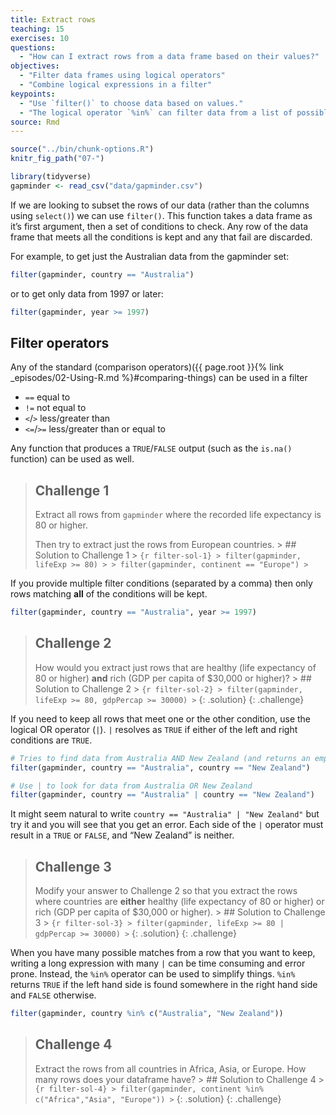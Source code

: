 ```yaml
---
title: Extract rows
teaching: 15
exercises: 10
questions:
  - "How can I extract rows from a data frame based on their values?"
objectives:
  - "Filter data frames using logical operators"
  - "Combine logical expressions in a filter"
keypoints:
  - "Use `filter()` to choose data based on values."
  - "The logical operator `%in%` can filter data from a list of possible values"
source: Rmd
---
```


```r
source("../bin/chunk-options.R")
knitr_fig_path("07-")

library(tidyverse)
gapminder <- read_csv("data/gapminder.csv")
```

If we are looking to subset the rows of our data (rather than the columns using `select()`) we can 
use `filter()`. This function takes a data frame as it's first argument, then a set of conditions to
check. Any row of the data frame that meets all the conditions is kept and any that fail are discarded.

For example, to get just the Australian data from the gapminder set:

```r
filter(gapminder, country == "Australia")
```

or to get only data from 1997 or later:

```r
filter(gapminder, year >= 1997)
```

## Filter operators
Any of the standard (comparison operators)({{ page.root }}{% link _episodes/02-Using-R.md %}#comparing-things)
can be used in a filter

  * `==` equal to
  * `!=` not equal to
  * `<`/`>` less/greater than
  * `<=`/`>=` less/greater than or equal to

Any function that produces a `TRUE`/`FALSE` output (such as the `is.na()` function) can be used as well.

> ## Challenge 1
> Extract all rows from `gapminder` where the recorded life expectancy is 80 or higher.
>
> Then try to extract just the rows from European countries.
> > ## Solution to Challenge 1
> > ``` {r filter-sol-1}
> > filter(gapminder, lifeExp >= 80)
> >
> > filter(gapminder, continent == "Europe")
> > ```

If you provide multiple filter conditions (separated by a comma) then only rows matching **all** of
the conditions will be kept.

```r
filter(gapminder, country == "Australia", year >= 1997)
```

> ## Challenge 2
> How would you extract just rows that are healthy (life expectancy of 80 or higher) **and** rich
> (GDP per capita of $30,000 or higher)?
> > ## Solution to Challenge 2
> > ``` {r filter-sol-2}
> > filter(gapminder, lifeExp >= 80, gdpPercap >= 30000)
> > ```
> {: .solution}
{: .challenge}

If you need to keep all rows that meet one or the other condition, use the logical OR operator (`|`).
`|` resolves as `TRUE` if either of the left and right conditions are `TRUE`.

```r
# Tries to find data from Australia AND New Zealand (and returns an empty table)
filter(gapminder, country == "Australia", country == "New Zealand")

# Use | to look for data from Australia OR New Zealand
filter(gapminder, country == "Australia" | country == "New Zealand")
```

It might seem natural to write `country == "Australia" | "New Zealand"` but try it and you will see
that you get an error. Each side of the `|` operator must result in a `TRUE` or `FALSE`, and "New
Zealand" is neither. 

> ## Challenge 3
> Modify your answer to Challenge 2 so that you extract the rows where countries are **either**
> healthy (life expectancy of 80 or higher) or rich (GDP per capita of $30,000 or higher).
> > ## Solution to Challenge 3
> > ``` {r filter-sol-3}
> > filter(gapminder, lifeExp >= 80 | gdpPercap >= 30000)
> > ```
> {: .solution}
{: .challenge}

When you have many possible matches from a row that you want to keep, writing a long expression with 
many `|` can be time consuming and error prone. Instead, the `%in%` operator can be used to simplify
things. `%in%` returns `TRUE` if the left hand side is found somewhere in the right hand side and
`FALSE` otherwise.

```r
filter(gapminder, country %in% c("Australia", "New Zealand"))
```

> ## Challenge 4
> Extract the rows from all countries in Africa, Asia, or Europe. How many rows does your dataframe 
> have?
> > ## Solution to Challenge 4
> > ``` {r filter-sol-4}
> > filter(gapminder, continent %in% c("Africa","Asia", "Europe"))
> > ```
> {: .solution}
{: .challenge}


